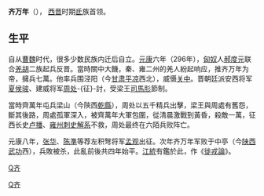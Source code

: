 '''齐万年'''（{{bd|？||299年}}）， [[西晋|西晋]]时期[[氐|氐]]族首领。

==生平==
自从[[曹魏|曹魏]]时代，很多少数民族内迁后自立。[[元康_(西晋)|元康]]六年（296年），[[匈奴|匈奴]]人[[郝度元|郝度元]]联合[[羌族|羌]][[胡族|胡]]二族起兵反晋。當時關中大饑，秦、雍二州的羌人紛起响应，推齐万年为帝，擁兵七萬。他率兵围泾阳（今[[甘肃|甘肃]][[平凉|平凉]]西北），威慑[[关中|关中]]。晋朝廷派安西将军[[夏侯骏|夏侯骏]]、建威将军[[周处|周处]]-{征}-討，受梁王[[司馬肜|司馬肜]]節制。

當時齊萬年屯兵梁山（今陝西[[乾縣|乾縣]]），周处以五千精兵出擊，梁王與周處有舊怨，斷其後路，周處孤軍深入，被齊萬年大軍包圍，從清晨激戰到黃昏，殺敵一萬，征西长史[[卢播|卢播]]、[[雍州|雍州]][[刺史|刺史]][[解系|解系]]不救，周处最终在六陌兵败阵亡。

元康八年，[[张华|张华]]、[[陈準|陈準]]等荐左积弩将军[[孟观|孟观]]出征。次年齐万年军败于中亭（今[[陕西|陕西]][[武功|武功]]西），兵敗被杀，此亂前後共四年始平。[[江統|江統]]有鑑於此，作《[[徙戎論|徙戎論]]》。

{{晉朝人物小作品}}
{{晉朝歷史事件}}

[[category:299年逝世|Q齐]]
[[Category:晉朝人|Q齐]]